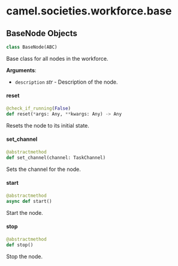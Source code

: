 <a id="camel.societies.workforce.base"></a>

# camel.societies.workforce.base

<a id="camel.societies.workforce.base.BaseNode"></a>

## BaseNode Objects

```python
class BaseNode(ABC)
```

Base class for all nodes in the workforce.

**Arguments**:

- `description` _str_ - Description of the node.

<a id="camel.societies.workforce.base.BaseNode.reset"></a>

#### reset

```python
@check_if_running(False)
def reset(*args: Any, **kwargs: Any) -> Any
```

Resets the node to its initial state.

<a id="camel.societies.workforce.base.BaseNode.set_channel"></a>

#### set\_channel

```python
@abstractmethod
def set_channel(channel: TaskChannel)
```

Sets the channel for the node.

<a id="camel.societies.workforce.base.BaseNode.start"></a>

#### start

```python
@abstractmethod
async def start()
```

Start the node.

<a id="camel.societies.workforce.base.BaseNode.stop"></a>

#### stop

```python
@abstractmethod
def stop()
```

Stop the node.

